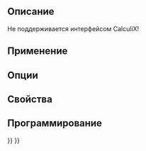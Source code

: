 <languages/>

{{VeryImportantMessage|Obsolete ({{VersionPlus|1.0}}).}}

<div class="mw-translate-fuzzy">
{{Docnav/ru
|[[FEM_ConstraintFluidBoundary/ru|Fluid boundary condition]]
|[[FEM_ConstraintGear/ru|Constraint gear]]
|[[FEM_Workbench/ru|FEM]]
|IconL=FEM_ConstraintFluidBoundary.svg
|IconR=FEM_ConstraintGear.svg
|IconC=Workbench_FEM.svg
}}
</div>

<div class="mw-translate-fuzzy">
{{GuiCommand/ru|Name=FEM ConstraintBearing|Name/ru=FEM ConstraintBearing|MenuLocation=FEM → Constraint bearing||Workbenches=[[FEM_Workbench/ru|FEM]]|Shortcut=|SeeAlso=[[FEM_tutorial/ru|FEM tutorial]]}}
</div>

<span id="Description"></span>
==Описание==

Не поддерживается интерфейсом CalculiX!


<span id="Usage"></span>
==Применение==

<span id="Options"></span>
==Опции==

<span id="Properties"></span>
==Свойства==

<span id="Scripting"></span>
==Программирование==


<div class="mw-translate-fuzzy">
{{Docnav/ru
|[[FEM_ConstraintFluidBoundary/ru|Fluid boundary condition]]
|[[FEM_ConstraintGear/ru|Constraint gear]]
|[[FEM_Workbench/ru|FEM]]
|IconL=FEM_ConstraintFluidBoundary.svg
|IconR=FEM_ConstraintGear.svg
|IconC=Workbench_FEM.svg
}}
</div>

{{FEM Tools navi{{#translation:}}}}
{{Userdocnavi{{#translation:}}}}